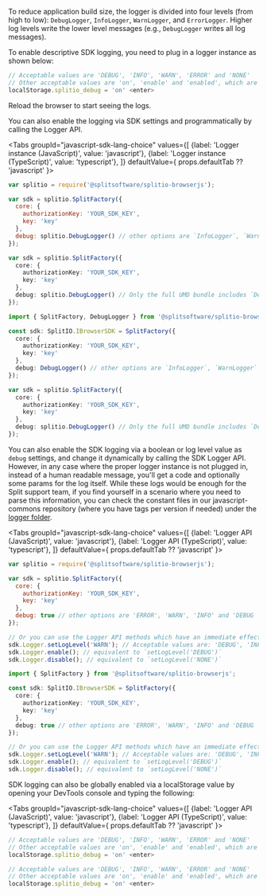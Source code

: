 
To reduce application build size, the logger is divided into four levels (from high to low): `DebugLogger`, `InfoLogger`, `WarnLogger`, and `ErrorLogger`. Higher log levels write the lower level messages (e.g., `DebugLogger` writes all log messages).

To enable descriptive SDK logging, you need to plug in a logger instance as shown below:

```javascript title="Enable logging from browser console"
// Acceptable values are 'DEBUG', 'INFO', 'WARN', 'ERROR' and 'NONE'
// Other acceptable values are 'on', 'enable' and 'enabled', which are equivalent to 'DEBUG' log level
localStorage.splitio_debug = 'on' <enter>
```

Reload the browser to start seeing the logs.

You can also enable the logging via SDK settings and programmatically by calling the Logger API.

<Tabs
  groupId="javascript-sdk-lang-choice"
  values={[
    {label: 'Logger instance (JavaScript)', value: 'javascript'},
    {label: 'Logger instance (TypeScript)', value: 'typescript'},
  ]} defaultValue={ props.defaultTab ?? 'javascript' }>
  <TabItem value="javascript">

```javascript
var splitio = require('@splitsoftware/splitio-browserjs');

var sdk = splitio.SplitFactory({
  core: {
    authorizationKey: 'YOUR_SDK_KEY',
    key: 'key'
  },
  debug: splitio.DebugLogger() // other options are `InfoLogger`, `WarnLogger` and `ErrorLogger`
});
```

```typescript title="UMD build"
var sdk = splitio.SplitFactory({
  core: {
    authorizationKey: 'YOUR_SDK_KEY',
    key: 'key'
  },
  debug: splitio.DebugLogger() // Only the full UMD bundle includes `DebugLogger`, `InfoLogger`, `WarnLogger` and `ErrorLogger` modules in the `splitio` namespace.
});
```

  </TabItem>
  <TabItem value="typescript">

```typescript
import { SplitFactory, DebugLogger } from '@splitsoftware/splitio-browserjs';

const sdk: SplitIO.IBrowserSDK = SplitFactory({
  core: {
    authorizationKey: 'YOUR_SDK_KEY',
    key: 'key'
  },
  debug: DebugLogger() // other options are `InfoLogger`, `WarnLogger` and `ErrorLogger`
});
```

```typescript title="UMD build"
var sdk = splitio.SplitFactory({
  core: {
    authorizationKey: 'YOUR_SDK_KEY',
    key: 'key'
  },
  debug: splitio.DebugLogger() // Only the full UMD bundle includes `DebugLogger`, `InfoLogger`, `WarnLogger` and `ErrorLogger` modules in the `splitio` namespace.
});
```

  </TabItem>
</Tabs>

You can also enable the SDK logging via a boolean or log level value as `debug` settings, and change it dynamically by calling the SDK Logger API. However, in any case where the proper logger instance is not plugged in, instead of a human readable message, you'll get a code and optionally some params for the log itself. While these logs would be enough for the Split support team, if you find yourself in a scenario where you need to parse this information, you can check the constant files in our javascript-commons repository (where you have tags per version if needed) under the [logger folder](https://github.com/splitio/javascript-commons/blob/master/src/logger/).

<Tabs
  groupId="javascript-sdk-lang-choice"
  values={[
    {label: 'Logger API (JavaScript)', value: 'javascript'},
    {label: 'Logger API (TypeScript)', value: 'typescript'},
  ]} defaultValue={ props.defaultTab ?? 'javascript' }>
  <TabItem value="javascript">

```javascript
var splitio = require('@splitsoftware/splitio-browserjs');

var sdk = splitio.SplitFactory({
  core: {
    authorizationKey: 'YOUR_SDK_KEY',
    key: 'key'
  },
  debug: true // other options are 'ERROR', 'WARN', 'INFO' and 'DEBUG
});

// Or you can use the Logger API methods which have an immediate effect.
sdk.Logger.setLogLevel('WARN'); // Acceptable values are: 'DEBUG', 'INFO', 'WARN', 'ERROR', 'NONE'
sdk.Logger.enable(); // equivalent to `setLogLevel('DEBUG')`
sdk.Logger.disable(); // equivalent to `setLogLevel('NONE')`
```

  </TabItem>
  <TabItem value="typescript">

```typescript
import { SplitFactory } from '@splitsoftware/splitio-browserjs';

const sdk: SplitIO.IBrowserSDK = SplitFactory({
  core: {
    authorizationKey: 'YOUR_SDK_KEY',
    key: 'key'
  },
  debug: true // other options are 'ERROR', 'WARN', 'INFO' and 'DEBUG
});

// Or you can use the Logger API methods which have an immediate effect.
sdk.Logger.setLogLevel('WARN'); // Acceptable values are: 'DEBUG', 'INFO', 'WARN', 'ERROR', 'NONE'
sdk.Logger.enable(); // equivalent to `setLogLevel('DEBUG')`
sdk.Logger.disable(); // equivalent to `setLogLevel('NONE')`
```

  </TabItem>
</Tabs>

SDK logging can also be globally enabled via a localStorage value by opening your DevTools console and typing the following:

<Tabs
  groupId="javascript-sdk-lang-choice"
  values={[
    {label: 'Logger API (JavaScript)', value: 'javascript'},
    {label: 'Logger API (TypeScript)', value: 'typescript'},
  ]} defaultValue={ props.defaultTab ?? 'javascript' }>
  <TabItem value="javascript">

```javascript title="Enable logging from browser console"
// Acceptable values are 'DEBUG', 'INFO', 'WARN', 'ERROR' and 'NONE'
// Other acceptable values are 'on', 'enable' and 'enabled', which are equivalent to 'DEBUG' log level
localStorage.splitio_debug = 'on' <enter>

```

  </TabItem>
  <TabItem value="typescript">

```javascript title="Enable logging from browser console"
// Acceptable values are 'DEBUG', 'INFO', 'WARN', 'ERROR' and 'NONE'
// Other acceptable values are 'on', 'enable' and 'enabled', which are equivalent to 'DEBUG' log level
localStorage.splitio_debug = 'on' <enter>
```

  </TabItem>
</Tabs>